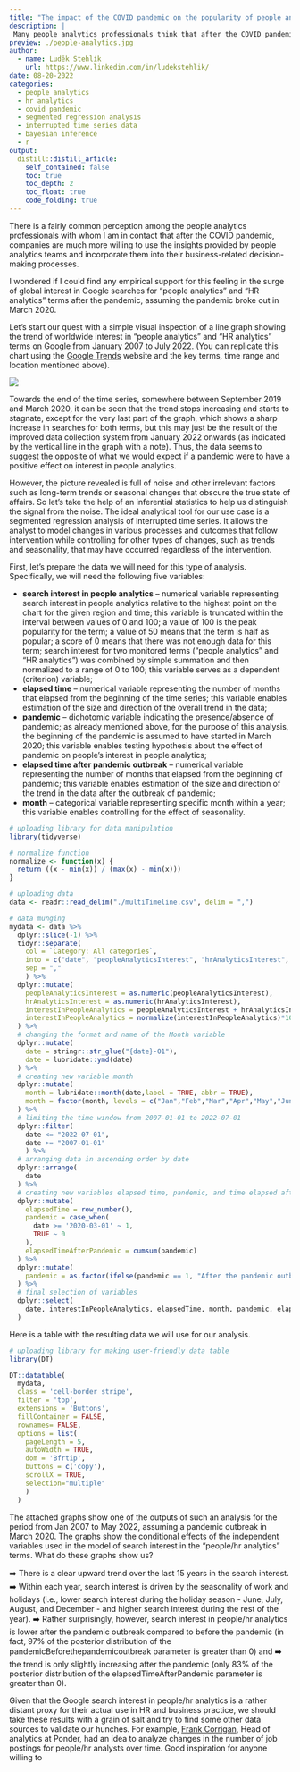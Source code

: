```yaml
---
title: "The impact of the COVID pandemic on the popularity of people analytics"
description: |
 Many people analytics professionals think that after the COVID pandemic, organizations are more willing to listen to their insights and recommendations. Can we find any empirical support for their hunch? Let's check it out with data provided by Google Trends and segmented regression analysis of interrupted time series.        
preview: ./people-analytics.jpg
author:
  - name: Luděk Stehlík
    url: https://www.linkedin.com/in/ludekstehlik/
date: 08-20-2022
categories:
  - people analytics
  - hr analytics
  - covid pandemic
  - segmented regression analysis
  - interrupted time series data
  - bayesian inference
  - r
output:
  distill::distill_article:
    self_contained: false
    toc: true
    toc_depth: 2
    toc_float: true
    code_folding: true
---
```



There is a fairly common perception among the people analytics professionals with whom I am in contact that after the COVID pandemic, companies are much more willing to use the insights provided by people analytics teams and incorporate them into their business-related decision-making processes. 

I wondered if I could find any empirical support for this feeling in the surge of global interest in Google searches for "people analytics" and "HR analytics" terms after the pandemic, assuming the pandemic broke out in March 2020.

Let's start our quest with a simple visual inspection of a line graph showing the trend of worldwide interest in "people analytics" and "HR analytics" terms on Google from January 2007 to July 2022. (You can replicate this chart using the [Google Trends](https://trends.google.com/trends) website and the key terms, time range and location mentioned above).  

<img src="./peopleAnalyticsGoogleTrends.png">

Towards the end of the time series, somewhere between September 2019 and March 2020, it can be seen that the trend stops increasing and starts to stagnate, except for the very last part of the graph, which shows a sharp increase in searches for both terms, but this may just be the result of the improved data collection system from January 2022 onwards (as indicated by the vertical line in the graph with a note). Thus, the data seems to suggest the opposite of what we would expect if a pandemic were to have a positive effect on interest in people analytics.  

However, the picture revealed is full of noise and other irrelevant factors such as long-term trends or seasonal changes that obscure the true state of affairs. So let's take the help of an inferential statistics to help us distinguish the signal from the noise. The ideal analytical tool for our use case is a segmented regression analysis of interrupted time series. It allows the analyst to model changes in various processes and outcomes that follow intervention while controlling for other types of changes, such as trends and seasonality, that may have occurred regardless of the intervention.

First, let's prepare the data we will need for this type of analysis. Specifically, we will need the following five variables: 

* **search interest in people analytics** – numerical variable representing search interest in people analytics relative to the highest point on the chart for the given region and time; this variable is truncated within the interval between values of 0 and 100; a value of 100 is the peak popularity for the term; a value of 50 means that the term is half as popular; a score of 0 means that there was not enough data for this term; search interest for two monitored terms ("people analytics" and "HR analytics") was combined by simple summation and then normalized to a range of 0 to 100; this variable serves as a dependent (criterion) variable;  
* **elapsed time** – numerical variable representing the number of months that elapsed from the beginning of the time series; this variable enables estimation of the size and direction of the overall trend in the data;  
* **pandemic** – dichotomic variable indicating the presence/absence of pandemic; as already mentioned above, for the purpose of this analysis, the beginning of the pandemic is assumed to have started in March 2020; this variable enables testing hypothesis about the effect of pandemic on people’s interest in people analytics;  
* **elapsed time after pandemic outbreak** – numerical variable representing the number of months that elapsed from the beginning of pandemic; this variable enables estimation of the size and direction of the trend in the data after the outbreak of pandemic;    
* **month** – categorical variable representing specific month within a year; this variable enables controlling for the effect of seasonality.

```r

# uploading library for data manipulation
library(tidyverse)

# normalize function
normalize <- function(x) {
  return ((x - min(x)) / (max(x) - min(x)))
}

# uploading data
data <- readr::read_delim("./multiTimeline.csv", delim = ",")

# data munging
mydata <- data %>%
  dplyr::slice(-1) %>%
  tidyr::separate(
    col = `Category: All categories`, 
    into = c("date", "peopleAnalyticsInterest", "hrAnalyticsInterest", "workforceAnalyticsInterest"),
    sep = ","
    ) %>%
  dplyr::mutate(
    peopleAnalyticsInterest = as.numeric(peopleAnalyticsInterest),
    hrAnalyticsInterest = as.numeric(hrAnalyticsInterest),
    interestInPeopleAnalytics = peopleAnalyticsInterest + hrAnalyticsInterest,
    interestInPeopleAnalytics = normalize(interestInPeopleAnalytics)*100
  ) %>%
  # changing the format and name of the Month variable
  dplyr::mutate(
    date = stringr::str_glue("{date}-01"),
    date = lubridate::ymd(date)
  ) %>%
  # creating new variable month
  dplyr::mutate(
    month = lubridate::month(date,label = TRUE, abbr = TRUE),
    month = factor(month, levels = c("Jan","Feb","Mar","Apr","May","Jun","Jul","Aug","Sep","Oct","Nov","Dec"), labels = c("Jan","Feb","Mar","Apr","May", "Jun","Jul","Aug","Sep","Oct","Nov","Dec"), ordered = FALSE)
  ) %>%
  # limiting the time window from 2007-01-01 to 2022-07-01
  dplyr::filter(
    date <= "2022-07-01",
    date >= "2007-01-01"
    ) %>%
  # arranging data in ascending order by date
  dplyr::arrange(
    date
  ) %>%
  # creating new variables elapsed time, pandemic, and time elapsed after pandemic outbreak
  dplyr::mutate(
    elapsedTime = row_number(),
    pandemic = case_when(
      date >= '2020-03-01' ~ 1,
      TRUE ~ 0
    ),
    elapsedTimeAfterPandemic = cumsum(pandemic)
  ) %>%
  dplyr::mutate(
    pandemic = as.factor(ifelse(pandemic == 1, "After the pandemic outbreak", "Before the pandemic outbreak"))
  ) %>%
  # final selection of variables
  dplyr::select(
    date, interestInPeopleAnalytics, elapsedTime, month, pandemic, elapsedTimeAfterPandemic
  )

```

Here is a table with the resulting data we will use for our analysis.

```r

# uploading library for making user-friendly data table
library(DT)

DT::datatable(
  mydata,
  class = 'cell-border stripe', 
  filter = 'top',
  extensions = 'Buttons',
  fillContainer = FALSE,
  rownames= FALSE,
  options = list(
    pageLength = 5, 
    autoWidth = TRUE,
    dom = 'Bfrtip',
    buttons = c('copy'), 
    scrollX = TRUE, 
    selection="multiple"
    )
  )

```


The attached graphs show one of the outputs of such an analysis for the period from Jan 2007 to May 2022, assuming a pandemic outbreak in March 2020. The graphs show the conditional effects of the independent variables used in the model of search interest in the "people/hr analytics" terms. What do these graphs show us? 

➡️ There is a clear upward trend over the last 15 years in the search interest.
➡️ Within each year, search interest is driven by the seasonality of work and holidays (i.e., lower search interest during the holiday season - June, July, August, and December - and higher search interest during the rest of the year). 
➡️ Rather surprisingly, however, search interest in people/hr analytics is lower after the pandemic outbreak compared to before the pandemic (in fact, 97% of the posterior distribution of the pandemicBeforethepandemicoutbreak parameter is greater than 0) and
➡️ the trend is only slightly increasing after the pandemic (only 83% of the posterior distribution of the elapsedTimeAfterPandemic parameter is greater than 0).

Given that the Google search interest in people/hr analytics is a rather distant proxy for their actual use in HR and business practice, we should take these results with a grain of salt and try to find some other data sources to validate our hunches. For example, [Frank Corrigan](https://www.linkedin.com/in/frankxc/), Head of analytics at Ponder, had an idea to analyze changes in the number of job postings for people/hr analysts over time. Good inspiration for anyone willing to 